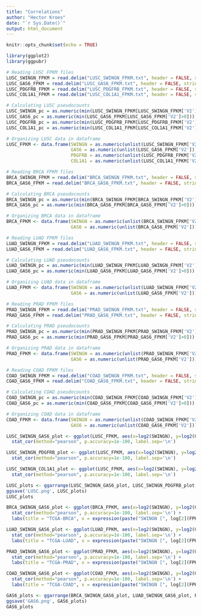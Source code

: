 ```yaml
---
title: "Correlations"
author: "Hector Kroes"
date: "`r Sys.Date()`"
output: html_document
---
```


```r
knitr::opts_chunk$set(echo = TRUE)
```

```r
library(ggplot2)
library(ggpubr)

# Reading LUSC FPKM files
LUSC_SWINGN_FPKM = read.delim("LUSC_SWINGN_FPKM.txt", header = FALSE, stringsAsFactors = FALSE, quote = "", sep = "\t")
LUSC_GAS6_FPKM = read.delim("LUSC_GAS6_FPKM.txt", header = FALSE, stringsAsFactors = FALSE, quote = "", sep = "\t")
LUSC_PDGFRB_FPKM = read.delim("LUSC_PDGFRB_FPKM.txt", header = FALSE, stringsAsFactors = FALSE, quote = "", sep = "\t")
LUSC_COL1A1_FPKM = read.delim("LUSC_COL1A1_FPKM.txt", header = FALSE, stringsAsFactors = FALSE, quote = "", sep = "\t")

# Calculating LUSC pseudocounts
LUSC_SWINGN_pc = as.numeric(min(LUSC_SWINGN_FPKM[LUSC_SWINGN_FPKM['V2']>0]))
LUSC_GAS6_pc = as.numeric(min(LUSC_GAS6_FPKM[LUSC_GAS6_FPKM['V2']>0]))
LUSC_PDGFRB_pc = as.numeric(min(LUSC_PDGFRB_FPKM[LUSC_PDGFRB_FPKM['V2']>0]))
LUSC_COL1A1_pc = as.numeric(min(LUSC_COL1A1_FPKM[LUSC_COL1A1_FPKM['V2']>0]))

# Organizing LUSC data in dataframe
LUSC_FPKM <- data.frame(SWINGN = as.numeric(unlist(LUSC_SWINGN_FPKM['V2']))+LUSC_SWINGN_pc,
                        GAS6 = as.numeric(unlist(LUSC_GAS6_FPKM['V2']))+LUSC_GAS6_pc,
                        PDGFRB = as.numeric(unlist(LUSC_PDGFRB_FPKM['V2']))+LUSC_PDGFRB_pc, 
                        COL1A1 = as.numeric(unlist(LUSC_COL1A1_FPKM['V2']))+LUSC_COL1A1_pc)

# Reading BRCA FPKM files
BRCA_SWINGN_FPKM = read.delim("BRCA_SWINGN_FPKM.txt", header = FALSE, stringsAsFactors = FALSE, quote = "", sep = "\t")
BRCA_GAS6_FPKM = read.delim("BRCA_GAS6_FPKM.txt", header = FALSE, stringsAsFactors = FALSE, quote = "", sep = "\t")

# Calculating BRCA pseudocounts
BRCA_SWINGN_pc = as.numeric(min(BRCA_SWINGN_FPKM[BRCA_SWINGN_FPKM['V2']>0]))
BRCA_GAS6_pc = as.numeric(min(BRCA_GAS6_FPKM[BRCA_GAS6_FPKM['V2']>0]))

# Organizing BRCA data in dataframe
BRCA_FPKM <- data.frame(SWINGN = as.numeric(unlist(BRCA_SWINGN_FPKM['V2']))+BRCA_SWINGN_pc,
                        GAS6 = as.numeric(unlist(BRCA_GAS6_FPKM['V2']))+BRCA_GAS6_pc)

# Reading LUAD FPKM files
LUAD_SWINGN_FPKM = read.delim("LUAD_SWINGN_FPKM.txt", header = FALSE, stringsAsFactors = FALSE, quote = "", sep = "\t")
LUAD_GAS6_FPKM = read.delim("LUAD_GAS6_FPKM.txt", header = FALSE, stringsAsFactors = FALSE, quote = "", sep = "\t")

# Calculating LUAD pseudocounts
LUAD_SWINGN_pc = as.numeric(min(LUAD_SWINGN_FPKM[LUAD_SWINGN_FPKM['V2']>0]))
LUAD_GAS6_pc = as.numeric(min(LUAD_GAS6_FPKM[LUAD_GAS6_FPKM['V2']>0]))

# Organizing LUAD data in dataframe
LUAD_FPKM <- data.frame(SWINGN = as.numeric(unlist(LUAD_SWINGN_FPKM['V2']))+LUAD_SWINGN_pc,
                        GAS6 = as.numeric(unlist(LUAD_GAS6_FPKM['V2']))+LUAD_GAS6_pc)

# Reading PRAD FPKM files
PRAD_SWINGN_FPKM = read.delim("PRAD_SWINGN_FPKM.txt", header = FALSE, stringsAsFactors = FALSE, quote = "", sep = "\t")
PRAD_GAS6_FPKM = read.delim("PRAD_GAS6_FPKM.txt", header = FALSE, stringsAsFactors = FALSE, quote = "", sep = "\t")

# Calculating PRAD pseudocounts
PRAD_SWINGN_pc = as.numeric(min(PRAD_SWINGN_FPKM[PRAD_SWINGN_FPKM['V2']>0]))
PRAD_GAS6_pc = as.numeric(min(PRAD_GAS6_FPKM[PRAD_GAS6_FPKM['V2']>0]))

# Organizing PRAD data in dataframe
PRAD_FPKM <- data.frame(SWINGN = as.numeric(unlist(PRAD_SWINGN_FPKM['V2']))+PRAD_SWINGN_pc,
                        GAS6 = as.numeric(unlist(PRAD_GAS6_FPKM['V2']))+PRAD_GAS6_pc)

# Reading COAD FPKM files
COAD_SWINGN_FPKM = read.delim("COAD_SWINGN_FPKM.txt", header = FALSE, stringsAsFactors = FALSE, quote = "", sep = "\t")
COAD_GAS6_FPKM = read.delim("COAD_GAS6_FPKM.txt", header = FALSE, stringsAsFactors = FALSE, quote = "", sep = "\t")

# Calculating COAD pseudocounts
COAD_SWINGN_pc = as.numeric(min(COAD_SWINGN_FPKM[COAD_SWINGN_FPKM['V2']>0]))
COAD_GAS6_pc = as.numeric(min(COAD_GAS6_FPKM[COAD_GAS6_FPKM['V2']>0]))

# Organizing COAD data in dataframe
COAD_FPKM <- data.frame(SWINGN = as.numeric(unlist(COAD_SWINGN_FPKM['V2']))+COAD_SWINGN_pc,
                        GAS6 = as.numeric(unlist(COAD_GAS6_FPKM['V2']))+COAD_GAS6_pc)

LUSC_SWINGN_GAS6_plot <- ggplot(LUSC_FPKM, aes(x=log2(SWINGN), y=log2(GAS6))) + geom_point() + theme_grey(base_size = 10) +
  stat_cor(method="pearson", p.accuracy=1e-100, label.sep='\n')

LUSC_SWINGN_PDGFRB_plot <- ggplot(LUSC_FPKM, aes(x=log2(SWINGN), y=log2(PDGFRB))) + geom_point() + theme_grey(base_size = 10) +
  stat_cor(method="pearson", p.accuracy=1e-100, label.sep='\n')

LUSC_SWINGN_COL1A1_plot <- ggplot(LUSC_FPKM, aes(x=log2(SWINGN), y=log2(COL1A1))) + geom_point() + theme_grey(base_size = 10) +
  stat_cor(method="pearson", p.accuracy=1e-100, label.sep='\n')

LUSC_plots <- ggarrange(LUSC_SWINGN_GAS6_plot, LUSC_SWINGN_PDGFRB_plot, LUSC_SWINGN_COL1A1_plot)
ggsave('LUSC.png', LUSC_plots)
LUSC_plots

BRCA_SWINGN_GAS6_plot <- ggplot(BRCA_FPKM, aes(x=log2(SWINGN), y=log2(GAS6))) + geom_point() + theme_grey(base_size = 10)+
  stat_cor(method="pearson", p.accuracy=1e-100, label.sep='\n') +
  labs(title = "TCGA-BRCA", x = expression(paste("SWINGN [", log[2](FPKM), "]")), y = expression(paste("GAS6 [", log[2](FPKM), "]")))

LUAD_SWINGN_GAS6_plot <- ggplot(LUAD_FPKM, aes(x=log2(SWINGN), y=log2(GAS6))) + geom_point() + theme_grey(base_size = 10) +
  stat_cor(method="pearson", p.accuracy=1e-100, label.sep='\n') +
  labs(title = "TCGA-LUAD", x = expression(paste("SWINGN [", log[2](FPKM), "]")), y = expression(paste("GAS6 [", log[2](FPKM), "]")))

PRAD_SWINGN_GAS6_plot <- ggplot(PRAD_FPKM, aes(x=log2(SWINGN), y=log2(GAS6))) + geom_point() + theme_grey(base_size = 10) +
  stat_cor(method="pearson", p.accuracy=1e-100, label.sep='\n') +
  labs(title = "TCGA-PRAD", x = expression(paste("SWINGN [", log[2](FPKM), "]")), y = expression(paste("GAS6 [", log[2](FPKM), "]")))

COAD_SWINGN_GAS6_plot <- ggplot(COAD_FPKM, aes(x=log2(SWINGN), y=log2(GAS6))) + geom_point() + theme_grey(base_size = 10) +
  stat_cor(method="pearson", p.accuracy=1e-100, label.sep='\n') +
  labs(title = "TCGA-COAD", x = expression(paste("SWINGN [", log[2](FPKM), "]")), y = expression(paste("GAS6 [", log[2](FPKM), "]")))

GAS6_plots <- ggarrange(BRCA_SWINGN_GAS6_plot, LUAD_SWINGN_GAS6_plot, PRAD_SWINGN_GAS6_plot, COAD_SWINGN_GAS6_plot)
ggsave('GAS6.png', GAS6_plots)
GAS6_plots
```
